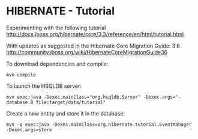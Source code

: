 = HIBERNATE - Tutorial =

Experimenting with the following tutorial
http://docs.jboss.org/hibernate/core/3.3/reference/en/html/tutorial.html

With updates as suggested in the Hibernate Core Migration Guide: 3.6
http://community.jboss.org/wiki/HibernateCoreMigrationGuide36

To download dependencies and compile:

<pre>
mvn compile
</pre>

To launch the HSQLDB server:

<pre>
mvn exec:java -Dexec.mainClass="org.hsqldb.Server" -Dexec.args="-database.0 file:target/data/tutorial"
</pre>

Create a new entity and store it in the database:

<pre>
mvn -q exec:java -Dexec.mainClass=org.hibernate.tutorial.EventManager -Dexec.args=store
</pre>

